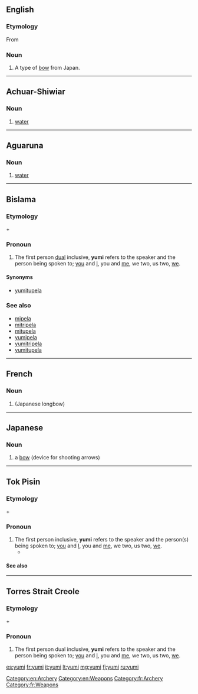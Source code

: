 ==English==
{{wikipedia}}
===Etymology===
From {{etyl|ja}} {{term|弓|lang=ja||yumi}}

===Noun===
{{en-noun}}

# A type of [[bow]] from Japan.

[[Category:en:Archery]]
[[Category:en:Weapons]]
----

==Achuar-Shiwiar==

===Noun===
{{head|acu|noun}}

# [[water]]

----

==Aguaruna==

===Noun===
{{head|agr|noun}}

# [[water]]

----

==Bislama==
===Etymology===
{{term|yu|lang=bi}} + {{term|mi|lang=bi}}

===Pronoun===
{{head|bi|pronoun}}

# The first person [[dual]] inclusive, '''yumi''' refers to the speaker and the person being spoken to; [[you]] and [[I]], you and [[me]], we two, us two, [[we]].

====Synonyms====
* [[yumitupela]]

===See also===
* [[mipela]]
* [[mitripela]]
* [[mitupela]]
* [[yumipela]]
* [[yumitripela]]
* [[yumitupela]]

----
==French==

===Noun===
{{fr-noun|m}}

# {{l|en|yumi}} (Japanese longbow)

[[Category:fr:Archery]]
[[Category:fr:Weapons]]
----

==Japanese==

===Noun===
{{ja-noun|r|hira=ゆみ}}

# {{ja-def|弓}} a [[bow]] (device for shooting arrows)

----

==Tok Pisin==
===Etymology===
{{term|yu|lang=tpi}} + {{term|mi|lang=tpi}}

===Pronoun===
{{head|tpi|pronoun}}

# The first person inclusive, '''yumi''' refers to the speaker and the person(s) being spoken to; [[you]] and [[I]], you and [[me]], we two, us two, [[we]].
#* {{tpi-cite-bible|Gen|1|2|Tasol graun i no bin i stap olsem '''yumi''' save lukim nau.}}

{{LDL}}

====See also====
{{tpi-personal pronouns}}

----

==Torres Strait Creole==
===Etymology===
{{term|yu|lang=tcs}} + {{term|mi|lang=tcs}}

===Pronoun===
{{head|tcs|pronoun}}

# The first person dual inclusive, '''yumi''' refers to the speaker and the person being spoken to; [[you]] and [[I]], you and [[me]], we two, us two, [[we]].

[[es:yumi]]
[[fr:yumi]]
[[it:yumi]]
[[lt:yumi]]
[[mg:yumi]]
[[fj:yumi]]
[[ru:yumi]]